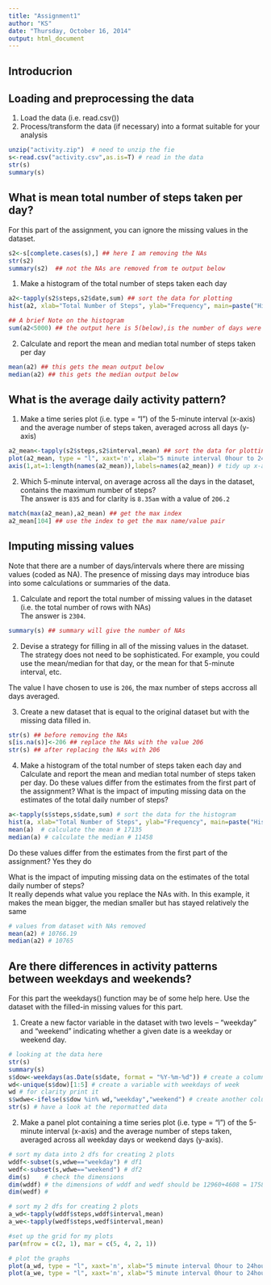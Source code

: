 ---
title: "Assignment1"
author: "KS"
date: "Thursday, October 16, 2014"
output: html_document
---

Introducrion
---


Loading and preprocessing the data
---
1. Load the data (i.e. read.csv())
2. Process/transform the data (if necessary) into a format suitable for your analysis

```{r}
unzip("activity.zip")  # need to unzip the fie 
s<-read.csv("activity.csv",as.is=T) # read in the data 
str(s)
summary(s)
```

What is mean total number of steps taken per day?
---
For this part of the assignment, you can ignore the missing values in the dataset.
```{r}
s2<-s[complete.cases(s),] ## here I am removing the NAs
str(s2)
summary(s2)  ## not the NAs are removed from te output below 
```

1. Make a histogram of the total number of steps taken each day

```{r}
a2<-tapply(s2$steps,s2$date,sum) ## sort the data for plotting 
hist(a2, xlab="Total Number of Steps", ylab="Frequency", main=paste("Histogram of the Total Number of Steps taken each day"))
```

```{r}
## A brief Note on the histogram
sum(a2<5000) ## the output here is 5(below),is the number of days were between 0-5000 steps were taken
```

2. Calculate and report the mean and median total number of steps taken per day

```{r}
mean(a2) ## this gets the mean output below
median(a2) ## this gets the median output below
```

What is the average daily activity pattern?
---
1. Make a time series plot (i.e. type = "l") of the 5-minute interval (x-axis) and the average number of steps taken, averaged across all days (y-axis)

```{r}
a2_mean<-tapply(s2$steps,s2$interval,mean) ## sort the data for plotting 
plot(a2_mean, type = "l", xaxt='n', xlab="5 minute interval 0hour to 24hour", ylab="Average Number of Steps", main="Plot of the 5-minute interval and the average number of steps taken")  ## plot it without x-axis
axis(1,at=1:length(names(a2_mean)),labels=names(a2_mean)) # tidy up x-axis
```

2. Which 5-minute interval, on average across all the days in the dataset, contains the maximum number of steps?  
The answer is `835` and for clarity is `8.35am` with a value of `206.2` 

```{r}
match(max(a2_mean),a2_mean) ## get the max index
a2_mean[104] ## use the index to get the max name/value pair
```

Imputing missing values
---

Note that there are a number of days/intervals where there are missing values (coded as NA). The presence of missing days may introduce bias into some calculations or summaries of the data.

1. Calculate and report the total number of missing values in the dataset (i.e. the total number of rows with NAs)  
The answer is `2304`.

```{r}
summary(s) ## summary will give the number of NAs
```

2. Devise a strategy for filling in all of the missing values in the dataset. The strategy does not need to be sophisticated. For example, you could use the mean/median for that day, or the mean for that 5-minute interval, etc.  

The value I have chosen to use is `206`, the max number of steps accross all days averaged.

3. Create a new dataset that is equal to the original dataset but with the missing data filled in.

```{r}
str(s) ## before removing the NAs
s[is.na(s)]<-206 ## replace the NAs with the value 206
str(s) ## after replacing the NAs with 206
```

4. Make a histogram of the total number of steps taken each day and Calculate and report the mean and median total number of steps taken per day. Do these values differ from the estimates from the first part of the assignment? What is the impact of imputing missing data on the estimates of the total daily number of steps?

```{r}
a<-tapply(s$steps,s$date,sum) # sort the data for the histogram
hist(a, xlab="Total Number of Steps", ylab="Frequency", main=paste("Histogram of the Total Number of Steps taken each day"))  # make the histogram
mean(a)  # calculate the mean # 17135
median(a) # calculate the median # 11458
```

Do these values differ from the estimates from the first part of the assignment? 
Yes they do 

What is the impact of imputing missing data on the estimates of the total daily number of steps?  
It really depends what value you replace the NAs with. In this example, it makes the mean bigger, the median smaller but has stayed relatively the same 

```{r}
# values from dataset with NAs removed
mean(a2) # 10766.19
median(a2) # 10765
```

Are there differences in activity patterns between weekdays and weekends?
---

For this part the weekdays() function may be of some help here. Use the dataset with the filled-in missing values for this part.

1. Create a new factor variable in the dataset with two levels – “weekday” and “weekend” indicating whether a given date is a weekday or weekend day.
```{r}
# looking at the data here 
str(s)
summary(s)
s$dow<-weekdays(as.Date(s$date, format = "%Y-%m-%d")) # create a column called day of week
wd<-unique(s$dow)[1:5] # create a variable with weekdays of week 
wd # for clarity print it
s$wdwe<-ifelse(s$dow %in% wd,"weekday","weekend") # create another column to indicate "weekday" or "weekend"
str(s) # have a look at the repormatted data 
```

2. Make a panel plot containing a time series plot (i.e. type = "l") of the 5-minute interval (x-axis) and the average number of steps taken, averaged across all weekday days or weekend days (y-axis).

```{r}
# sort my data into 2 dfs for creating 2 plots 
wddf<-subset(s,wdwe=="weekday") # df1  
wedf<-subset(s,wdwe=="weekend") # df2 
dim(s)    # check the dimensions 
dim(wddf) # the dimensions of wddf and wedf should be 12960+4608 = 1758
dim(wedf) # 

```

```{r}
# sort my 2 dfs for creating 2 plots 
a_wd<-tapply(wddf$steps,wddf$interval,mean)
a_we<-tapply(wedf$steps,wedf$interval,mean)

#set up the grid for my plots 
par(mfrow = c(2, 1), mar = c(5, 4, 2, 1))

# plot the graphs 
plot(a_wd, type = "l", xaxt='n', xlab="5 minute interval 0hour to 24hour", ylab="Average Number of Steps", main="Weekday - 5-minute interval of average number of steps")  
plot(a_we, type = "l", xaxt='n', xlab="5 minute interval 0hour to 24hour", ylab="Average Number of Steps", main="Weekend - 5-minute interval of average number of steps") 

```
